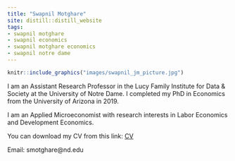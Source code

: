 ```yaml
---
title: "Swapnil Motghare"
site: distill::distill_website
tags:
- swapnil motghare
- swapnil economics
- swapnil motghare economics
- swapnil notre dame
---
```


<!-- Global site tag (gtag.js) - Google Analytics -->
<script async src="https://www.googletagmanager.com/gtag/js?id=G-PK15X6LH4Z"></script>
<script>
  window.dataLayer = window.dataLayer || [];
  function gtag(){dataLayer.push(arguments);}
  gtag('js', new Date());

  gtag('config', 'G-PK15X6LH4Z');
</script>

::: {.floatting}

```r
knitr::include_graphics("images/swapnil_jm_picture.jpg")
```


I am an Assistant Research Professor in the Lucy Family Institute for Data & Society at the University of Notre Dame. I completed my PhD in Economics from the University of Arizona in 2019.

I am an Applied Microeconomist with research interests in Labor Economics and Development Economics. 

You can download my CV from this link: [CV](files/CV.pdf)

Email: smotghare@nd.edu
:::